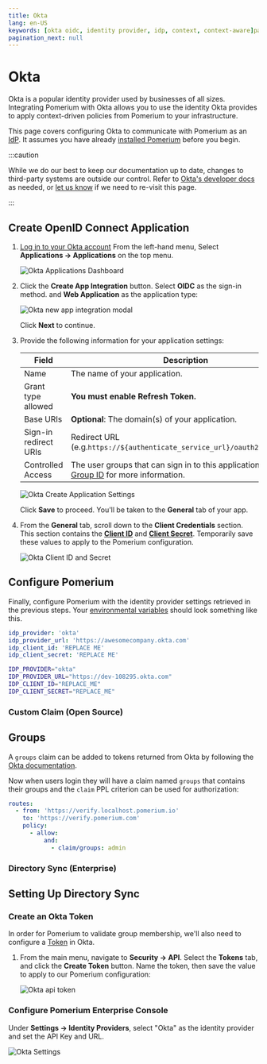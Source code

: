 ```yaml
---
title: Okta
lang: en-US
keywords: [okta oidc, identity provider, idp, context, context-aware]pagination_prev: null
pagination_next: null
---
```



# Okta

Okta is a popular identity provider used by businesses of all sizes. Integrating Pomerium with Okta allows you to use the identity Okta provides to apply context-driven policies from Pomerium to your infrastructure.

This page covers configuring Okta to communicate with Pomerium as an [IdP](/docs/internals/glossary#identity-provider). It assumes you have already [installed Pomerium][pomerium-install] before you begin.

:::caution

While we do our best to keep our documentation up to date, changes to third-party systems are outside our control. Refer to [Okta's developer docs](https://developer.okta.com/docs/guides/sign-in-overview/main/) as needed, or [let us know](https://github.com/pomerium/documentation/issues/new?assignees=&labels=&template=doc-error.md) if we need to re-visit this page.

:::

## Create OpenID Connect Application

1. [Log in to your Okta account](https://login.okta.com) From the left-hand menu, Select **Applications → Applications** on the top menu.

   ![Okta Applications Dashboard](./img/okta/okta-app-dashboard.png)

1. Click the **Create App Integration** button. Select **OIDC** as the sign-in method. and **Web Application** as the application type:

   ![Okta new app integration modal](./img/okta/okta-app-settings.png)

   Click **Next** to continue.

1. Provide the following information for your application settings:

   | Field | Description |
   | --- | --- |
   | Name | The name of your application. |
   | Grant type allowed | **You must enable Refresh Token.** |
   | Base URIs | **Optional**: The domain(s) of your application. |
   | Sign-in redirect URIs | Redirect URL (e.g.`https://${authenticate_service_url}/oauth2/callback`). |
   | Controlled Access | The user groups that can sign in to this application. See [Group ID] for more information. |

   ![Okta Create Application Settings](./img/okta/okta-create-app-settings.png)

   Click **Save** to proceed. You'll be taken to the **General** tab of your app.

1. From the **General** tab, scroll down to the **Client Credentials** section. This section contains the **[Client ID]** and **[Client Secret]**. Temporarily save these values to apply to the Pomerium configuration.

   ![Okta Client ID and Secret](./img/okta/okta-client-id-and-secret.png)

## Configure Pomerium

Finally, configure Pomerium with the identity provider settings retrieved in the previous steps. Your [environmental variables] should look something like this.

<Tabs queryString="configuration-settings">
<TabItem value="config-file-keys" label="config.yaml">

```yaml
idp_provider: 'okta'
idp_provider_url: 'https://awesomecompany.okta.com'
idp_client_id: 'REPLACE ME'
idp_client_secret: 'REPLACE ME'
```

</TabItem>
<TabItem value="environment-variables" label="Environment Variables">

```bash
IDP_PROVIDER="okta"
IDP_PROVIDER_URL="https://dev-108295.okta.com"
IDP_CLIENT_ID="REPLACE_ME"
IDP_CLIENT_SECRET="REPLACE_ME"
```

</TabItem>
</Tabs>

<Tabs queryString="get-groups">
<TabItem value="custom-claim" label="Custom Claim (Open Source)">

### Custom Claim (Open Source)

## Groups

A `groups` claim can be added to tokens returned from Okta by following the [Okta documentation](https://developer.okta.com/docs/guides/customize-tokens-groups-claim/main/).

Now when users login they will have a claim named `groups` that contains their groups and the `claim` PPL criterion can be used for authorization:

```yaml
routes:
  - from: 'https://verify.localhost.pomerium.io'
    to: 'https://verify.pomerium.com'
    policy:
      - allow:
          and:
            - claim/groups: admin
```

</TabItem>
<TabItem value="directory-sync" label="Directory Sync (Enterprise)">

### Directory Sync (Enterprise)

## Setting Up Directory Sync

### Create an Okta Token

In order for Pomerium to validate group membership, we'll also need to configure a [Token](https://help.okta.com/en-us/Content/Topics/Security/API.htm?cshid=Security_API#Security_API) in Okta.

1. From the main menu, navigate to **Security → API**. Select the **Tokens** tab, and click the **Create Token** button. Name the token, then save the value to apply to our Pomerium configuration:

   ![Okta api token](./img/okta/okta-api-token.png)

### Configure Pomerium Enterprise Console

Under **Settings → Identity Providers**, select "Okta" as the identity provider and set the API Key and URL.

![Okta Settings](./img/okta/okta-idp.png)

</TabItem>
</Tabs>

[client id]: /docs/reference/identity-provider-settings#identity-provider-client-id
[client secret]: /docs/reference/identity-provider-settings#identity-provider-client-secret
[environmental variables]: https://en.wikipedia.org/wiki/Environment_variable
[oauth2]: https://oauth.net/2/
[openid connect]: https://en.wikipedia.org/wiki/OpenID_Connect
[pomerium-install]: /docs/get-started/quickstart
[group id]: https://developer.okta.com/docs/reference/api/groups/
